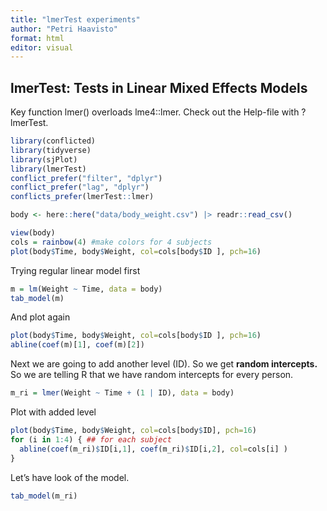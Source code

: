 ```yaml
---
title: "lmerTest experiments"
author: "Petri Haavisto"
format: html
editor: visual
---
```


## lmerTest: Tests in Linear Mixed Effects Models

Key function lmer() overloads lme4::lmer. Check out the Help-file with ?lmerTest.

```r
library(conflicted)  
library(tidyverse)
library(sjPlot)
library(lmerTest)
conflict_prefer("filter", "dplyr")
conflict_prefer("lag", "dplyr")
conflicts_prefer(lmerTest::lmer)
```

```r
body <- here::here("data/body_weight.csv") |> readr::read_csv()
```

```r
view(body)
cols = rainbow(4) #make colors for 4 subjects
plot(body$Time, body$Weight, col=cols[body$ID ], pch=16)
```

Trying regular linear model first

```r
m = lm(Weight ~ Time, data = body)
tab_model(m)
```

And plot again

```r
plot(body$Time, body$Weight, col=cols[body$ID ], pch=16)
abline(coef(m)[1], coef(m)[2])
```

Next we are going to add another level (ID). So we get **random intercepts.** So we are telling R that we have random intercepts for every person.

```r
m_ri = lmer(Weight ~ Time + (1 | ID), data = body)
```

Plot with added level

```r
plot(body$Time, body$Weight, col=cols[body$ID], pch=16)
for (i in 1:4) { ## for each subject
  abline(coef(m_ri)$ID[i,1], coef(m_ri)$ID[i,2], col=cols[i] )
}
```

Let's have look of the model.

```r
tab_model(m_ri)
```
